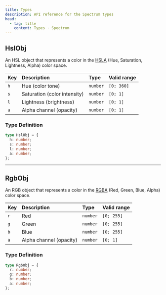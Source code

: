 ```yaml
---
title: Types
description: API reference for the Spectrum types
head:
  - tag: title
    content: Types · Spectrum
---
```



## HslObj

[<Icon name="github" size='1.5rem' color="var(--github-icon-color)" />](https://github.com/Linkerin/spectrum/blob/main/src/spectrum.types.ts#L17)

An HSL object that represents a color in the [HSLA](https://en.wikipedia.org/wiki/HSL_and_HSV) (Hue, Saturation, Lightness, Alpha) color space.

| Key | Description                  | Type     | Valid range |
| :-- | :--------------------------- | :------- | :---------- |
| `h` | Hue (color tone)             | `number` | `[0; 360]`  |
| `s` | Saturation (color intensity) | `number` | `[0; 1]`    |
| `l` | Lightness (brightness)       | `number` | `[0; 1]`    |
| `a` | Alpha channel (opacity)      | `number` | `[0; 1]`    |

### Type Definition

```ts
type HslObj = {
  h: number;
  s: number;
  l: number;
  a: number;
};
```

---

## RgbObj

[<Icon name="github" size='1.5rem' color="var(--github-icon-color)" />](https://github.com/Linkerin/spectrum/blob/main/src/spectrum.types.ts#L34)

An RGB object that represents a color in the [RGBA](https://en.wikipedia.org/wiki/RGBA_color_model) (Red, Green, Blue, Alpha) color space.

| Key | Description             | Type     | Valid range |
| :-- | :---------------------- | :------- | :---------- |
| `r` | Red                     | `number` | `[0; 255]`  |
| `g` | Green                   | `number` | `[0; 255]`  |
| `b` | Blue                    | `number` | `[0; 255]`  |
| `a` | Alpha channel (opacity) | `number` | `[0; 1]`    |

### Type Definition

```ts
type RgbObj = {
  r: number;
  g: number;
  b: number;
  a: number;
};
```
